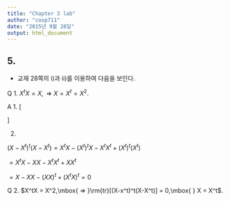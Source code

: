 ```yaml
---
title: "Chapter 3 lab"
author: "coop711"
date: "2015년 9월 28일"
output: html_document
---
```


## 5. 

* 교재 28쪽의 i)과 ii)를 이용하여 다음을 보인다.

Q 1. $X^tX = X,\mbox{ => }X = X^t = X^2$.

A 1. 
\[
\begin{aligned}
(X-X^2)^t(X-X^2) &= X^tX-(XX)^tX - X^tX^2 + (XX)^t(XX)\\
      &=X^tX-X^tX^tX-X^tXX + X^tX^tXX\\
      &=X^tX-X^tX-XX + XX =0\\
\end{aligned}
\]

2. 

$(X-X^t)^t(X-X^t) = X^tX-(X^t)^tX - X^tX^t + (X^t)^t(X^t)$

$=X^tX-XX-X^tX^t + XX^t$

$=X-XX-(XX)^t+(X^tX)^t =0$

Q 2. $X^tX = X^2,\mbox{ => }\rm{tr}[(X-x^t)^t(X-X^t)] = 0,\mbox{ } X = X^t$.
